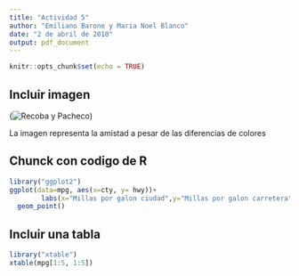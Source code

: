 ```yaml
---
title: "Actividad 5"
author: "Emiliano Barone y Maria Noel Blanco"
date: "2 de abril de 2018"
output: pdf_document
---
```


```r
knitr::opts_chunk$set(echo = TRUE)
```

## Incluir imagen
(![Recoba y Pacheco](recoba-pacheco.jpg))

La imagen representa la amistad a pesar de las diferencias de colores

## Chunck con codigo de R
```r
library("ggplot2")
ggplot(data=mpg, aes(x=cty, y= hwy))+
        labs(x="Millas por galon ciudad",y="Millas por galon carretera", title="Millas por galon ciudad vs carretera")+
  geom_point()
```

## Incluir una tabla
```r
library("xtable")
xtable(mpg[1:5, 1:5])


```





